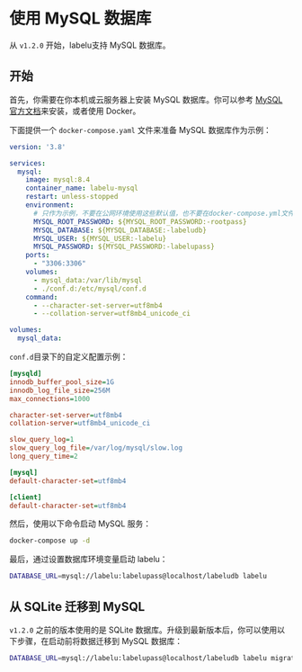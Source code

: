 
# 使用 MySQL 数据库

从 `v1.2.0` 开始，labelu支持 MySQL 数据库。

## 开始

首先，你需要在你本机或云服务器上安装 MySQL 数据库。你可以参考 [MySQL 官方文档](https://dev.mysql.com/downloads/installer/)来安装，或者使用 Docker。

下面提供一个 `docker-compose.yaml` 文件来准备 MySQL 数据库作为示例：

```yaml title="docker-compose.yml"
version: '3.8'

services:
  mysql:
    image: mysql:8.4
    container_name: labelu-mysql
    restart: unless-stopped
    environment:
      # 只作为示例，不要在公网环境使用这些默认值，也不要在docker-compose.yml文件中明文写入密码
      MYSQL_ROOT_PASSWORD: ${MYSQL_ROOT_PASSWORD:-rootpass}
      MYSQL_DATABASE: ${MYSQL_DATABASE:-labeludb}
      MYSQL_USER: ${MYSQL_USER:-labelu}
      MYSQL_PASSWORD: ${MYSQL_PASSWORD:-labelupass}
    ports:
      - "3306:3306"
    volumes:
      - mysql_data:/var/lib/mysql
      - ./conf.d:/etc/mysql/conf.d
    command:
      - --character-set-server=utf8mb4
      - --collation-server=utf8mb4_unicode_ci

volumes:
  mysql_data:
```

`conf.d`目录下的自定义配置示例：

```ini title="conf.d/labelu.cnf"
[mysqld]
innodb_buffer_pool_size=1G
innodb_log_file_size=256M
max_connections=1000

character-set-server=utf8mb4
collation-server=utf8mb4_unicode_ci

slow_query_log=1
slow_query_log_file=/var/log/mysql/slow.log
long_query_time=2

[mysql]
default-character-set=utf8mb4

[client]
default-character-set=utf8mb4
```

然后，使用以下命令启动 MySQL 服务：

```bash
docker-compose up -d
```

最后，通过设置数据库环境变量启动 labelu：

```bash
DATABASE_URL=mysql://labelu:labelupass@localhost/labeludb labelu
```

## 从 SQLite 迁移到 MySQL

`v1.2.0` 之前的版本使用的是 SQLite 数据库。升级到最新版本后，你可以使用以下步骤，在启动前将数据迁移到 MySQL 数据库：

```bash
DATABASE_URL=mysql://labelu:labelupass@localhost/labeludb labelu migrate_to_mysql
```
